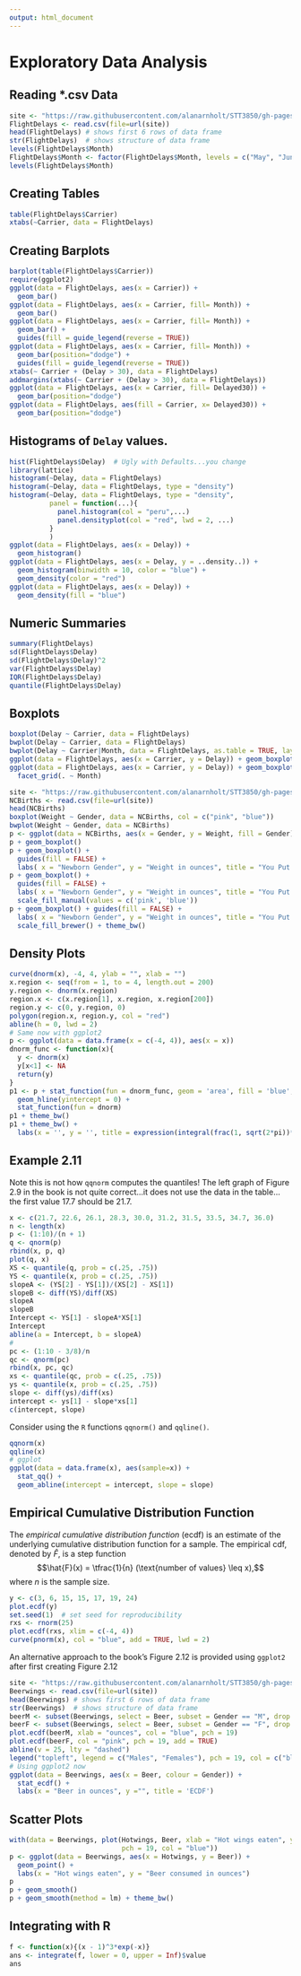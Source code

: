 ```yaml
---
output: html_document
---
```




Exploratory Data Analysis
========================================================

## Reading *.csv Data
```r
site <- "https://raw.githubusercontent.com/alanarnholt/STT3850/gh-pages/DataCSV/FlightDelays.csv"
FlightDelays <- read.csv(file=url(site))
head(FlightDelays) # shows first 6 rows of data frame
str(FlightDelays)  # shows structure of data frame
levels(FlightDelays$Month)
FlightDelays$Month <- factor(FlightDelays$Month, levels = c("May", "June"))
levels(FlightDelays$Month)
```

## Creating Tables
```r
table(FlightDelays$Carrier)
xtabs(~Carrier, data = FlightDelays)
```

## Creating Barplots
```r
barplot(table(FlightDelays$Carrier))
require(ggplot2)
ggplot(data = FlightDelays, aes(x = Carrier)) + 
  geom_bar()
ggplot(data = FlightDelays, aes(x = Carrier, fill= Month)) + 
  geom_bar()
ggplot(data = FlightDelays, aes(x = Carrier, fill= Month)) + 
  geom_bar() + 
  guides(fill = guide_legend(reverse = TRUE))
ggplot(data = FlightDelays, aes(x = Carrier, fill= Month)) + 
  geom_bar(position="dodge") + 
  guides(fill = guide_legend(reverse = TRUE))
xtabs(~ Carrier + (Delay > 30), data = FlightDelays)
addmargins(xtabs(~ Carrier + (Delay > 30), data = FlightDelays))
ggplot(data = FlightDelays, aes(x = Carrier, fill= Delayed30)) + 
  geom_bar(position="dodge")
ggplot(data = FlightDelays, aes(fill = Carrier, x= Delayed30)) + 
  geom_bar(position="dodge")
```

## Histograms of `Delay` values.

```r
hist(FlightDelays$Delay)  # Ugly with Defaults...you change
library(lattice)
histogram(~Delay, data = FlightDelays)
histogram(~Delay, data = FlightDelays, type = "density")
histogram(~Delay, data = FlightDelays, type = "density",
          panel = function(...){
            panel.histogram(col = "peru",...)
            panel.densityplot(col = "red", lwd = 2, ...)
          }
          )
ggplot(data = FlightDelays, aes(x = Delay)) + 
  geom_histogram()
ggplot(data = FlightDelays, aes(x = Delay, y = ..density..)) + 
  geom_histogram(binwidth = 10, color = "blue") + 
  geom_density(color = "red")
ggplot(data = FlightDelays, aes(x = Delay)) + 
  geom_density(fill = "blue")
```
## Numeric Summaries

```r
summary(FlightDelays)
sd(FlightDelays$Delay)
sd(FlightDelays$Delay)^2
var(FlightDelays$Delay)
IQR(FlightDelays$Delay)
quantile(FlightDelays$Delay)
```

## Boxplots

```r
boxplot(Delay ~ Carrier, data = FlightDelays)
bwplot(Delay ~ Carrier, data = FlightDelays)
bwplot(Delay ~ Carrier|Month, data = FlightDelays, as.table = TRUE, layout = c(2, 1))
ggplot(data = FlightDelays, aes(x = Carrier, y = Delay)) + geom_boxplot()
ggplot(data = FlightDelays, aes(x = Carrier, y = Delay)) + geom_boxplot() + 
  facet_grid(. ~ Month) 
```

```r
site <- "https://raw.githubusercontent.com/alanarnholt/STT3850/gh-pages/DataCSV/NCBirths2004.csv"
NCBirths <- read.csv(file=url(site))
head(NCBirths)
boxplot(Weight ~ Gender, data = NCBirths, col = c("pink", "blue"))
bwplot(Weight ~ Gender, data = NCBirths)
p <- ggplot(data = NCBirths, aes(x = Gender, y = Weight, fill = Gender))
p + geom_boxplot()
p + geom_boxplot() + 
  guides(fill = FALSE) + 
  labs( x = "Newborn Gender", y = "Weight in ounces", title = "You Put Something Here")
p + geom_boxplot() + 
  guides(fill = FALSE) + 
  labs( x = "Newborn Gender", y = "Weight in ounces", title = "You Put Something Here") + 
  scale_fill_manual(values = c('pink', 'blue'))
p + geom_boxplot() + guides(fill = FALSE) + 
  labs( x = "Newborn Gender", y = "Weight in ounces", title = "You Put Something Here") + 
  scale_fill_brewer() + theme_bw()
```

## Density Plots
```r
curve(dnorm(x), -4, 4, ylab = "", xlab = "")
x.region <- seq(from = 1, to = 4, length.out = 200)
y.region <- dnorm(x.region)
region.x <- c(x.region[1], x.region, x.region[200])
region.y <- c(0, y.region, 0)
polygon(region.x, region.y, col = "red")
abline(h = 0, lwd = 2)
# Same now with ggplot2
p <- ggplot(data = data.frame(x = c(-4, 4)), aes(x = x))
dnorm_func <- function(x){
  y <- dnorm(x)
  y[x<1] <- NA
  return(y)
}
p1 <- p + stat_function(fun = dnorm_func, geom = 'area', fill = 'blue', alpha = 0.2) + 
  geom_hline(yintercept = 0) + 
  stat_function(fun = dnorm) 
p1 + theme_bw()
p1 + theme_bw() + 
  labs(x = '', y = '', title = expression(integral(frac(1, sqrt(2*pi))*e^{-x^2/2}*dx, 1, infinity)==0.1586553) ) # Break it down!
```

## Example 2.11 

Note this is not how `qqnorm` computes the quantiles!  The left graph of Figure 2.9 in the book is not quite correct...it does not use the data in the table...the first value 17.7 should be 21.7.

```r
x <- c(21.7, 22.6, 26.1, 28.3, 30.0, 31.2, 31.5, 33.5, 34.7, 36.0)
n <- length(x)
p <- (1:10)/(n + 1)
q <- qnorm(p)
rbind(x, p, q)
plot(q, x)
XS <- quantile(q, prob = c(.25, .75))
YS <- quantile(x, prob = c(.25, .75))
slopeA <- (YS[2] - YS[1])/(XS[2] - XS[1])
slopeB <- diff(YS)/diff(XS)
slopeA
slopeB
Intercept <- YS[1] - slopeA*XS[1]
Intercept
abline(a = Intercept, b = slopeA)
#
pc <- (1:10 - 3/8)/n
qc <- qnorm(pc)
rbind(x, pc, qc)
xs <- quantile(qc, prob = c(.25, .75))
ys <- quantile(x, prob = c(.25, .75))
slope <- diff(ys)/diff(xs)
intercept <- ys[1] - slope*xs[1]
c(intercept, slope)
```
Consider using the `R` functions `qqnorm()` and `qqline()`.

```r
qqnorm(x)
qqline(x)
# ggplot
ggplot(data = data.frame(x), aes(sample=x)) + 
  stat_qq() + 
  geom_abline(intercept = intercept, slope = slope)
```

## Empirical Cumulative Distribution Function

The _empirical cumulative distribution function_ (ecdf) is an estimate of the underlying cumulative distribution function for a sample.  The empirical cdf, denoted by $\hat{F}$, is a step function $$\hat{F}(x) = \tfrac{1}{n} (\text{number of values} \leq x),$$
where $n$ is the sample size.

```r
y <- c(3, 6, 15, 15, 17, 19, 24)
plot.ecdf(y)
set.seed(1)  # set seed for reproducibility
rxs <- rnorm(25)  
plot.ecdf(rxs, xlim = c(-4, 4))
curve(pnorm(x), col = "blue", add = TRUE, lwd = 2)
```

An alternative approach to the book's Figure 2.12 is provided using `ggplot2` after first creating Figure 2.12

```r
site <- "https://raw.githubusercontent.com/alanarnholt/STT3850/gh-pages/DataCSV/Beerwings.csv"
Beerwings <- read.csv(file=url(site))
head(Beerwings) # shows first 6 rows of data frame
str(Beerwings)  # shows structure of data frame
beerM <- subset(Beerwings, select = Beer, subset = Gender == "M", drop = TRUE)
beerF <- subset(Beerwings, select = Beer, subset = Gender == "F", drop = TRUE)
plot.ecdf(beerM, xlab = "ounces", col = "blue", pch = 19)
plot.ecdf(beerF, col = "pink", pch = 19, add = TRUE)
abline(v = 25, lty = "dashed")
legend("topleft", legend = c("Males", "Females"), pch = 19, col = c("blue", "pink"))
# Using ggplot2 now
ggplot(data = Beerwings, aes(x = Beer, colour = Gender)) + 
  stat_ecdf() + 
  labs(x = "Beer in ounces", y ="", title = 'ECDF')
```

## Scatter Plots

```r
with(data = Beerwings, plot(Hotwings, Beer, xlab = "Hot wings eaten", ylab = "Beer consumed", 
                            pch = 19, col = "blue"))
p <- ggplot(data = Beerwings, aes(x = Hotwings, y = Beer)) + 
  geom_point() + 
  labs(x = "Hot wings eaten", y = "Beer consumed in ounces")
p
p + geom_smooth()
p + geom_smooth(method = lm) + theme_bw()
```

## Integrating with R

```r
f <- function(x){(x - 1)^3*exp(-x)}
ans <- integrate(f, lower = 0, upper = Inf)$value
ans
```